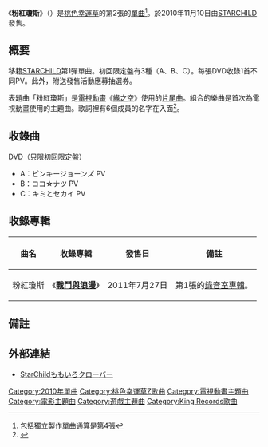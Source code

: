 {{Multiple issues|
{{Notability Unreferenced|time=2020-11-21T04:44:54+00:00}}
{{Primarysources|time=2020-11-21T04:44:54+00:00}}
{{Refimprove|time=2020-11-21T04:44:54+00:00}}
}}
{{Infobox Single 
| Name           = 粉紅瓊斯
| Artist         = [[桃色幸運草|桃色幸運草]]
| Album          = [[戰鬥與浪漫|戰鬥與浪漫]]
| A-side         = 
| B-side         = ココ☆ナツ<br/>キミとセカイ
| Released       = 2010年11月10日
| Format         = [[單曲|單曲]]
| Genre          = [[J-POP|J-POP]]
| Length         = 24:51
| Label          = [[STARCHILD|STARCHILD]]
| Writer         = 村野直球（作詞 #1）<br/>[[NARASAKI|NARASAKI]]（作曲 #1）<br/>[[前山田健一|前山田健一]]（作詞・作曲 #2）<br/>松田綾子（作詞 #3）<br/>AKIRASTAR（作曲 #3）
| Producer       = 
| Certification  = 
| Chart position = * 週間8位<small>（[[Oricon公信榜|Oricon]]）</small> 
* 單日6位<small>（Oricon）</small> 
* 2010年11月度23位<small>（Oricon）</small>
| Last single    = [[行動吧！怪盜少女|行動吧！怪盜少女]] <br />（2010年）
| This single    = '''粉紅瓊斯'''<br />（2010年）
| Next single    = [[miraibouru/Chai_Maxx|miraibouru/Chai Maxx]]<br />（2010年）
}}
《'''粉紅瓊斯'''》（{{lang-ja|ピンキージョーンズ}}）是[[桃色幸運草|桃色幸運草]]的第2張的[[單曲|單曲]]<ref>包括獨立製作單曲通算是第4張</ref>。於2010年11月10日由[[STARCHILD|STARCHILD]]發售。

== 概要 ==
移籍[[STARCHILD|STARCHILD]]第1彈單曲。初回限定盤有3種（A、B、C）。每張DVD收錄1首不同PV。此外，附送發售活動應募抽選券。

表題曲「粉紅瓊斯」是[[電視動畫|電視動畫]]《[[緣之空|緣之空]]》使用的[[片尾曲|片尾曲]]。組合的樂曲是首次為電視動畫使用的主題曲。歌詞裡有6個成員的名字在入面<ref name = CD>{{Cite web |date= 2010年11月10日 |url= http://artist.cdjournal.com/d/pinky-jones/4110081652 |title= ももいろクローバー / ピンキージョーンズ |work= CDジャーナル |author=  |accessdate= 2011年10月7日 |language= ja |archive-date= 2019年7月24日 |archive-url= https://web.archive.org/web/20190724183111/https://artist.cdjournal.com/d/pinky-jones/4110081652 |dead-url= no }}</ref>。

== 收錄曲 ==

{{tracklist
| extra_column    =　編曲

| title1          = ピンキージョーンズ
| note1           = [[電視動畫|電視動畫]]《[[緣之空|緣之空]]》[[片尾曲|ED]]
| lyrics1         = 村野直球
| music1          = [[NARASAKI|NARASAKI]]
| extra1          = NARASAKI
| length1         = 4:12

| title2          = ココ☆ナツ
| note2           = 電影《[[シロメ|シロメ]]》主題歌
| lyrics2         = [[前山田健一|前山田健一]]
| music2          = 前山田健一
| extra2          = 前山田健一
| length2         = 4:06

| title3          = キミとセカイ
| note3           = 遊戲《Clover E@rth》主題歌，[[日本電視台|日本電視台]]《[[アイドルちん|アイドルちん]]》片尾曲
| lyrics3         = 松田綾子
| music3          = AKIRASTAR
| extra3          = AKIRASTAR
| length3         = 4:00

| title4          = ピンキージョーンズ（[[off_vocal_ver|off vocal ver]]）
| title5          = ココ☆ナツ（off vocal ver）
| title6          = キミとセカイ（off vocal ver）
}}

; DVD（只限初回限定盤）
* A：ピンキージョーンズ PV
* B：ココ☆ナツ PV
* C：キミとセカイ PV

== 收錄專輯 ==
{| class="wikitable"
! 曲名 !! 收錄專輯 !! 發售日 !! 備註
|-
| 粉紅瓊斯||《'''[[戰鬥與浪漫|戰鬥與浪漫]]'''》||2011年7月27日||第1張的[[錄音室專輯|錄音室專輯]]。
|}

== 備註 ==
{{Reflist}}

== 外部連結 ==
* [http://www.starchild.co.jp/artist/momoclo/discography/ StarChildももいろクローバー] {{Wayback|url=http://www.starchild.co.jp/artist/momoclo/discography/ |date=20140221073603 }}

{{桃色幸運草Z}}

{{DEFAULTSORT:Hinkiishiyoonsu}}
[[Category:2010年單曲|Category:2010年單曲]]
[[Category:桃色幸運草Z歌曲|Category:桃色幸運草Z歌曲]]
[[Category:電視動畫主題曲|Category:電視動畫主題曲]]
[[Category:電影主題曲|Category:電影主題曲]]
[[Category:遊戲主題曲|Category:遊戲主題曲]]
[[Category:King_Records歌曲|Category:King Records歌曲]]